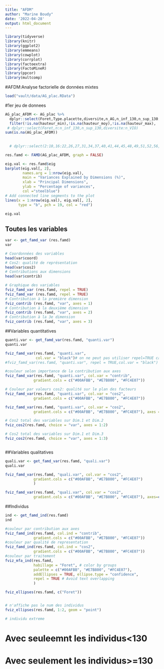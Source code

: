 ```yaml
---
title: "AFDM"
author: "Marine Boudy"
date: '2022-04-28'
output: html_document
---
```


```r

library(tidyverse)
library(knitr)
library(ggplot2)
library(emmeans)
library(cowplot)
library(corrplot)
library(factoextra)
library(FactoMineR)
library(ppcor)
library(multcomp)

```

#AFDM:Analyse factorielle de données mixtes

```r
load("vault/data/AG_plac.RData")
```

#1er jeu de donnees

```r
AG_plac_AFDM <- AG_plac %>%
  dplyr::select(Foret,Type.placette,diversite,n_AG,n_inf_130,n_sup_130, hauteur_moy, hauteur_min, hauteur_max,sumhauteur) %>% 
  filter(!is.na(hauteur_min),!is.na(hauteur_moy),!is.na(hauteur_max), !is.na(sumhauteur),!is.na(Type.placette))
 # dplyr::select(Foret,n:n_inf_130,n_sup_130,diversite:n_VIO)
sum(is.na(AG_plac_AFDM))
  
  
  # dplyr::select(2:10,16:22,26,27,31,34,37,40,41,44,45,48,49,51,52,56,57,60,61)

res.famd <- FAMD(AG_plac_AFDM, graph = FALSE)

```

```r
eig.val <- res.famd$eig
barplot(eig.val[, 2], 
        names.arg = 1:nrow(eig.val), 
        main = "Variances Explained by Dimensions (%)",
        xlab = "Principal Dimensions",
        ylab = "Percentage of variances",
        col ="steelblue")
# Add connected line segments to the plot
lines(x = 1:nrow(eig.val), eig.val[, 2], 
      type = "b", pch = 19, col = "red")

eig.val
```

## Toutes les variables

```r
var <- get_famd_var (res.famd)
var

# Coordonnées des variables
head(var$coord)
# Cos2: qualité de représentation
head(var$cos2)
# Contributions aux dimensions
head(var$contrib)
```

```r
# Graphique des variables
fviz_famd_var (res.famd, repel = TRUE)
fviz_famd_var (res.famd, repel = TRUE)
# Contribution à la première dimension
fviz_contrib (res.famd, "var", axes = 1)
# Contribution à la deuxième dimension
fviz_contrib (res.famd, "var", axes = 2)
# Contribution à la 3e dimension
fviz_contrib (res.famd, "var", axes = 3)
```

##Variables quantitatives

```r
quanti.var <- get_famd_var(res.famd, "quanti.var")
quanti.var 

fviz_famd_var(res.famd, "quanti.var",
              col.var = "black")# on ne peut pas utiliser repel=TRUE car trop de variables
#fviz_famd_var(res.famd, "quanti.var", repel = TRUE,col.var = "black")

#couleur selon importance de la contribution aux axes
fviz_famd_var(res.famd, "quanti.var", col.var = "contrib", 
             gradient.cols = c("#00AFBB", "#E7B800", "#FC4E07"))

# Couleur par valeurs cos2: qualité sur le plan des facteurs
fviz_famd_var(res.famd, "quanti.var", col.var = "cos2",
             gradient.cols = c("#00AFBB", "#E7B800", "#FC4E07"))

fviz_famd_var(res.famd, "quanti.var", col.var = "cos2",
             gradient.cols = c("#00AFBB", "#E7B800", "#FC4E07"), axes = c(1,3))

# Cos2 total des variables sur Dim.1 et Dim.2
fviz_cos2(res.famd, choice = "var", axes = 1:2)

# Cos2 total des variables sur Dim.1 et Dim.3
fviz_cos2(res.famd, choice = "var", axes = 1:3)



```

##Variables qualitatives

```r
quali.var <- get_famd_var(res.famd, "quali.var")
quali.var 

fviz_famd_var(res.famd, "quali.var", col.var = "cos2", 
             gradient.cols = c("#00AFBB", "#E7B800", "#FC4E07")
             )

fviz_famd_var(res.famd, "quali.var", col.var = "cos2", 
             gradient.cols = c("#00AFBB", "#E7B800", "#FC4E07"), axes=c(1,3))
```

##Individus

```r
ind <- get_famd_ind(res.famd)
ind

#couleur par contribution aux axes
fviz_famd_ind(res.famd, col.ind = "contrib",
             gradient.cols = c("#00AFBB", "#E7B800", "#FC4E07"))
#couleur par qualité de representation
fviz_famd_ind(res.famd, col.ind = "cos2",
             gradient.cols = c("#00AFBB", "#E7B800", "#FC4E07"))
#couleur par traitement
fviz_mfa_ind(res.famd, 
             habillage = "Foret", # color by groups 
             palette = c("#00AFBB", "#E7B800", "#FC4E07"),
             addEllipses = TRUE, ellipse.type = "confidence", 
             repel = TRUE # Avoid text overlapping
             ) 

fviz_ellipses(res.famd, c("Foret"))


# n'affiche pas le num des individus
fviz_ellipses(res.famd, 1:2, geom = "point")

# individu extreme 

```



# Avec seuleemnt les individus\<130

# Avec seulement les individus\>=130
